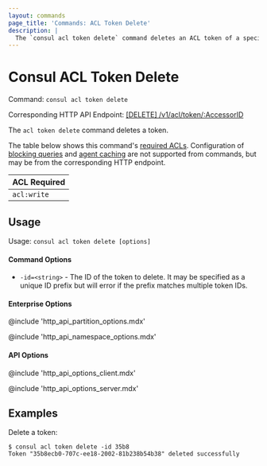 ```yaml
---
layout: commands
page_title: 'Commands: ACL Token Delete'
description: |
  The `consul acl token delete` command deletes an ACL token of a specified ID. Deleting a token affects the ACL policies and roles attached to the token.
---
```


# Consul ACL Token Delete

Command: `consul acl token delete`

Corresponding HTTP API Endpoint: [\[DELETE\] /v1/acl/token/:AccessorID](/api-docs/acl/tokens#delete-a-token)

The `acl token delete` command deletes a token.

The table below shows this command's [required ACLs](/api-docs/api-structure#authentication). Configuration of
[blocking queries](/api-docs/features/blocking) and [agent caching](/api-docs/features/caching)
are not supported from commands, but may be from the corresponding HTTP endpoint.

| ACL Required |
| ------------ |
| `acl:write`  |

## Usage

Usage: `consul acl token delete [options]`

#### Command Options

- `-id=<string>` - The ID of the token to delete. It may be specified as a
  unique ID prefix but will error if the prefix matches multiple token IDs.

#### Enterprise Options

@include 'http_api_partition_options.mdx'

@include 'http_api_namespace_options.mdx'

#### API Options

@include 'http_api_options_client.mdx'

@include 'http_api_options_server.mdx'

## Examples

Delete a token:

```shell-session
$ consul acl token delete -id 35b8
Token "35b8ecb0-707c-ee18-2002-81b238b54b38" deleted successfully
```
